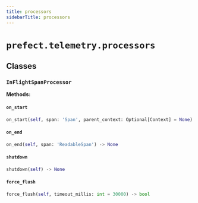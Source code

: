 ```yaml
---
title: processors
sidebarTitle: processors
---
```


# `prefect.telemetry.processors`

## Classes

### `InFlightSpanProcessor` <sup><a href="https://github.com/prefecthq/prefect/blob/main/src/prefect/telemetry/processors.py#L13"><Icon icon="github" size="14" /></a></sup>

**Methods:**

#### `on_start` <sup><a href="https://github.com/prefecthq/prefect/blob/main/src/prefect/telemetry/processors.py#L41"><Icon icon="github" size="14" /></a></sup>

```python
on_start(self, span: 'Span', parent_context: Optional[Context] = None) -> None
```

#### `on_end` <sup><a href="https://github.com/prefecthq/prefect/blob/main/src/prefect/telemetry/processors.py#L47"><Icon icon="github" size="14" /></a></sup>

```python
on_end(self, span: 'ReadableSpan') -> None
```

#### `shutdown` <sup><a href="https://github.com/prefecthq/prefect/blob/main/src/prefect/telemetry/processors.py#L54"><Icon icon="github" size="14" /></a></sup>

```python
shutdown(self) -> None
```

#### `force_flush` <sup><a href="https://github.com/prefecthq/prefect/blob/main/src/prefect/telemetry/processors.py#L59"><Icon icon="github" size="14" /></a></sup>

```python
force_flush(self, timeout_millis: int = 30000) -> bool
```
